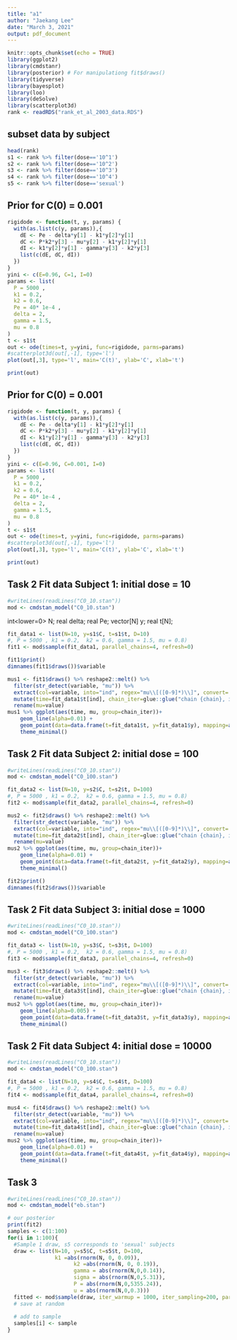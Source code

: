 ```yaml
---
title: "a1"
author: "Jaekang Lee"
date: "March 3, 2021"
output: pdf_document
---
```


```r
knitr::opts_chunk$set(echo = TRUE)
library(ggplot2)
library(cmdstanr)
library(posterior) # For manipulationg fit$draws()
library(tidyverse)
library(bayesplot)
library(loo)
library(deSolve)
library(scatterplot3d)
rank <- readRDS("rank_et_al_2003_data.RDS")
```
## subset data by subject
```r
head(rank)
s1 <- rank %>% filter(dose=='10^1')
s2 <- rank %>% filter(dose=='10^2')
s3 <- rank %>% filter(dose=='10^3')
s4 <- rank %>% filter(dose=='10^4')
s5 <- rank %>% filter(dose=='sexual')
```
## Prior for C(0) = 0.001
```r
rigidode <- function(t, y, params) {
  with(as.list(c(y, params)),{
    dE <- Pe - delta*y[1] - k1*y[2]*y[1]
    dC <- P*k2*y[3] - mu*y[2] - k1*y[2]*y[1]
    dI <- k1*y[2]*y[1] - gamma*y[3] - k2*y[3]
    list(c(dE, dC, dI))
  })
}
yini <- c(E=0.96, C=1, I=0)
params <- list(
  P = 5000 ,
  k1 = 0.2,
  k2 = 0.6,
  Pe = 40* 1e-4 ,
  delta = 2,
  gamma = 1.5,
  mu = 0.8
)
t <- s1$t
out <- ode(times=t, y=yini, func=rigidode, parms=params)
#scatterplot3d(out[,-1], type='l')
plot(out[,3], type='l', main='C(t)', ylab='C', xlab='t')
```
```r
print(out)
```
## Prior for C(0) = 0.001
```r
rigidode <- function(t, y, params) {
  with(as.list(c(y, params)),{
    dE <- Pe - delta*y[1] - k1*y[2]*y[1]
    dC <- P*k2*y[3] - mu*y[2] - k1*y[2]*y[1]
    dI <- k1*y[2]*y[1] - gamma*y[3] - k2*y[3]
    list(c(dE, dC, dI))
  })
}
yini <- c(E=0.96, C=0.001, I=0)
params <- list(
  P = 5000 ,
  k1 = 0.2,
  k2 = 0.6,
  Pe = 40* 1e-4 ,
  delta = 2,
  gamma = 1.5,
  mu = 0.8
)
t <- s1$t
out <- ode(times=t, y=yini, func=rigidode, parms=params)
#scatterplot3d(out[,-1], type='l')
plot(out[,3], type='l', main='C(t)', ylab='C', xlab='t')
```
```r
print(out)
```







## Task 2 Fit data Subject 1: initial dose = 10
```r
#writeLines(readLines("C0_10.stan"))
mod <- cmdstan_model("C0_10.stan")
```
int<lower=0> N;
  real delta;
  real Pe;
  vector[N] y;
  real t[N];
```r
fit_data1 <- list(N=10, y=s1$C, t=s1$t, D=10)
#, P = 5000 , k1 = 0.2,  k2 = 0.6, gamma = 1.5, mu = 0.8)
fit1 <- mod$sample(fit_data1, parallel_chains=4, refresh=0)
```
```r
fit1$print()
dimnames(fit1$draws())$variable
```

```r
mus1 <- fit1$draws() %>% reshape2::melt() %>%
  filter(str_detect(variable, "mu")) %>%
  extract(col=variable, into="ind", regex="mu\\[([0-9]*)\\]", convert= TRUE) %>%
  mutate(time=fit_data1$t[ind], chain_iter=glue::glue("chain {chain}, iteration {iteration}"), .keep="unused") %>%
  rename(mu=value)
mus1 %>% ggplot(aes(time, mu, group=chain_iter))+
    geom_line(alpha=0.01) +
    geom_point(data=data.frame(t=fit_data1$t, y=fit_data1$y), mapping=aes(t,y), inherit.aes=FALSE, colour="red")+
    theme_minimal()
```
## Task 2 Fit data Subject 2: initial dose = 100
```r
#writeLines(readLines("C0_10.stan"))
mod <- cmdstan_model("C0_100.stan")
```

```r
fit_data2 <- list(N=10, y=s2$C, t=s2$t, D=100)
#, P = 5000 , k1 = 0.2,  k2 = 0.6, gamma = 1.5, mu = 0.8)
fit2 <- mod$sample(fit_data2, parallel_chains=4, refresh=0)
```

```r
mus2 <- fit2$draws() %>% reshape2::melt() %>%
  filter(str_detect(variable, "mu")) %>%
  extract(col=variable, into="ind", regex="mu\\[([0-9]*)\\]", convert= TRUE) %>%
  mutate(time=fit_data2$t[ind], chain_iter=glue::glue("chain {chain}, iteration {iteration}"), .keep="unused") %>%
  rename(mu=value)
mus2 %>% ggplot(aes(time, mu, group=chain_iter))+
    geom_line(alpha=0.01) +
    geom_point(data=data.frame(t=fit_data2$t, y=fit_data2$y), mapping=aes(t,y), inherit.aes=FALSE, colour="red")+
    theme_minimal()
```
```r
fit2$print()
dimnames(fit2$draws())$variable
```
## Task 2 Fit data Subject 3: initial dose = 1000
```r
#writeLines(readLines("C0_10.stan"))
mod <- cmdstan_model("C0_100.stan")
```

```r
fit_data3 <- list(N=10, y=s3$C, t=s3$t, D=100)
#, P = 5000 , k1 = 0.2,  k2 = 0.6, gamma = 1.5, mu = 0.8)
fit3 <- mod$sample(fit_data3, parallel_chains=4, refresh=0)
```
```r
mus3 <- fit3$draws() %>% reshape2::melt() %>%
  filter(str_detect(variable, "mu")) %>%
  extract(col=variable, into="ind", regex="mu\\[([0-9]*)\\]", convert= TRUE) %>%
  mutate(time=fit_data3$t[ind], chain_iter=glue::glue("chain {chain}, iteration {iteration}"), .keep="unused") %>%
  rename(mu=value)
mus2 %>% ggplot(aes(time, mu, group=chain_iter))+
    geom_line(alpha=0.005) +
    geom_point(data=data.frame(t=fit_data3$t, y=fit_data3$y), mapping=aes(t,y), inherit.aes=FALSE, colour="red")+
    theme_minimal()
```

## Task 2 Fit data Subject 4: initial dose = 10000
```r
#writeLines(readLines("C0_10.stan"))
mod <- cmdstan_model("C0_100.stan")
```

```r
fit_data4 <- list(N=10, y=s4$C, t=s4$t, D=100)
#, P = 5000 , k1 = 0.2,  k2 = 0.6, gamma = 1.5, mu = 0.8)
fit4 <- mod$sample(fit_data4, parallel_chains=4, refresh=0)
```

```r
mus4 <- fit4$draws() %>% reshape2::melt() %>%
  filter(str_detect(variable, "mu")) %>%
  extract(col=variable, into="ind", regex="mu\\[([0-9]*)\\]", convert= TRUE) %>%
  mutate(time=fit_data4$t[ind], chain_iter=glue::glue("chain {chain}, iteration {iteration}"), .keep="unused") %>%
  rename(mu=value)
mus2 %>% ggplot(aes(time, mu, group=chain_iter))+
    geom_line(alpha=0.01) +
    geom_point(data=data.frame(t=fit_data4$t, y=fit_data4$y), mapping=aes(t,y), inherit.aes=FALSE, colour="red")+
    theme_minimal()
```
## Task 3
```r
#writeLines(readLines("C0_10.stan"))
mod <- cmdstan_model("eb.stan")
```

```r
# our posterior
print(fit2)
samples <- c(1:100)
for(i in 1:100){
  #Sample 1 draw, s5 corresponds to 'sexual' subjects
  draw <- list(N=10, y=s5$C, t=s5$t, D=100,
               k1 =abs(rnorm(N, 0, 0.09)),
                     k2 =abs(rnorm(N, 0, 0.19)),
                     gamma = abs(rnorm(N,0,0.14)),
                     sigma = abs(rnorm(N,0,5.31)),
                     P = abs(rnorm(N,0,5355.24)),
                     u = abs(rnorm(N,0,0.3)))
  fitted <- mod$sample(draw, iter_warmup = 1000, iter_sampling=200, parallel_chains=4, refresh=0)
  # save at random
  
  # add to sample
  samples[i] <- sample
}
```






































